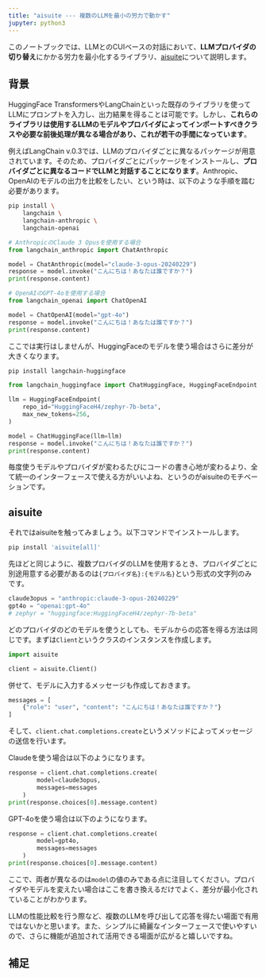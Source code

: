 ```yaml
---
title: "aisuite --- 複数のLLMを最小の労力で動かす"
jupyter: python3
---
```


このノートブックでは、LLMとのCUIベースの対話において、**LLMプロバイダの切り替え**にかかる労力を最小化するライブラリ、[aisuite](https://github.com/andrewyng/aisuite/tree/main)について説明します。

## 背景

HuggingFace TransformersやLangChainといった既存のライブラリを使ってLLMにプロンプトを入力し、出力結果を得ることは可能です。しかし、**これらのライブラリは使用するLLMのモデルやプロバイダによってインポートすべきクラスや必要な前後処理が異なる場合があり、これが若干の手間になっています**。

例えばLangChain v.0.3では、LLMのプロバイダごとに異なるパッケージが用意されています。そのため、プロバイダごとにパッケージをインストールし、**プロバイダごとに異なるコードでLLMと対話することになります**。Anthropic、OpenAIのモデルの出力を比較をしたい、という時は、以下のような手順を踏む必要があります。

``` sh
pip install \
    langchain \
    langchain-anthropic \
    langchain-openai
```

```python
# AnthropicのClaude 3 Opusを使用する場合
from langchain_anthropic import ChatAnthropic

model = ChatAnthropic(model="claude-3-opus-20240229")
response = model.invoke("こんにちは！あなたは誰ですか？")
print(response.content)
```

```python
# OpenAIのGPT-4oを使用する場合
from langchain_openai import ChatOpenAI

model = ChatOpenAI(model="gpt-4o")
response = model.invoke("こんにちは！あなたは誰ですか？")
print(response.content)
```

ここでは実行はしませんが、HuggingFaceのモデルを使う場合はさらに差分が大きくなります。

``` sh
pip install langchain-huggingface
```

``` python
from langchain_huggingface import ChatHuggingFace, HuggingFaceEndpoint

llm = HuggingFaceEndpoint(
    repo_id="HuggingFaceH4/zephyr-7b-beta",
    max_new_tokens=256,
)

model = ChatHuggingFace(llm=llm)
response = model.invoke("こんにちは！あなたは誰ですか？")
print(response.content)
```


毎度使うモデルやプロバイダが変わるたびにコードの書き心地が変わるより、全て統一のインターフェースで使える方がいいよね、というのがaisuiteのモチベーションです。

## aisuite

それではaisuiteを触ってみましょう。以下コマンドでインストールします。

``` sh
pip install 'aisuite[all]'
```

先ほどと同じように、複数プロバイダのLLMを使用するとき、プロバイダごとに別途用意する必要があるのは`{プロバイダ名}:{モデル名}`という形式の文字列のみです。

```python
claude3opus = "anthropic:claude-3-opus-20240229"
gpt4o = "openai:gpt-4o"
# zephyr = "huggingface:HuggingFaceH4/zephyr-7b-beta"
```

どのプロバイダのどのモデルを使うとしても、モデルからの応答を得る方法は同じです。まずは`Client`というクラスのインスタンスを作成します。

```python
import aisuite

client = aisuite.Client()
```

併せて、モデルに入力するメッセージも作成しておきます。

```python
messages = [
    {"role": "user", "content": "こんにちは！あなたは誰ですか？"}
]
```

そして、`client.chat.completions.create`というメソッドによってメッセージの送信を行います。

Claudeを使う場合は以下のようになります。

```python
response = client.chat.completions.create(
        model=claude3opus,
        messages=messages
    )
print(response.choices[0].message.content)
```

GPT-4oを使う場合は以下のようになります。
```python
response = client.chat.completions.create(
        model=gpt4o,
        messages=messages
    )
print(response.choices[0].message.content)
```

ここで、両者が異なるのは`model`の値のみである点に注目してください。プロバイダやモデルを変えたい場合はここを書き換えるだけでよく、差分が最小化されていることがわかります。

LLMの性能比較を行う際など、複数のLLMを呼び出して応答を得たい場面で有用ではないかと思います。また、シンプルに綺麗なインターフェースで使いやすいので、さらに機能が追加されて活用できる場面が広がると嬉しいですね。

## 補足